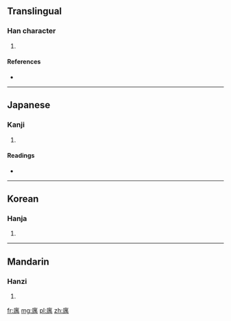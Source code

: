 {{also|寓}}
==Translingual==

===Han character===
{{Han char|rn=53|rad=广|as=09|sn=12|four=|canj=戈田中月 (IWLB)}}

# {{defn|Han|sort=广09}}

====References====
* {{Han ref|kx=0348.110|dkj=09395|dj=0659.020|hdz=20893.040|uh=5EBD|ud=24253}}

----

==Japanese==

===Kanji===
{{ja-kanji|grade=|rs=广09}}

# {{defn|lang=ja|sort=广09}}

====Readings====
* {{ja-readings|on=[[どう]] (dō)|kun=[[よる]] (yoru), [[よせる]] (yoseru)}}

----

==Korean==

===Hanja===
{{ko-hanja|hangeul=유|rv=yu|mr=yu}}

# {{defn|lang=ko|sort=广09}}

----

==Mandarin==

===Hanzi===
{{cmn-hanzi|pin=[[yù]] ([[yu4]])|wg=[[yü]]<sup>4</sup>}}

# {{defn|lang=cmn|sort=广09}}

[[fr:庽]]
[[mg:庽]]
[[pl:庽]]
[[zh:庽]]